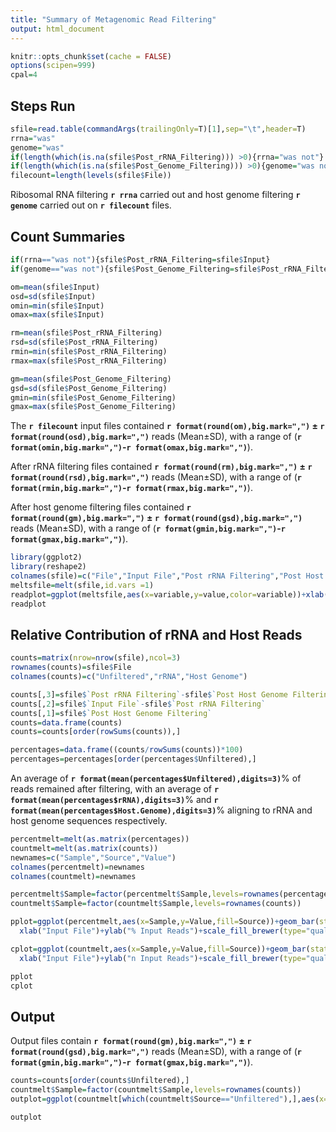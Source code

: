 ```yaml
---
title: "Summary of Metagenomic Read Filtering"
output: html_document
---
```


```r
knitr::opts_chunk$set(cache = FALSE)
options(scipen=999)
cpal=4
```

## Steps Run

```r
sfile=read.table(commandArgs(trailingOnly=T)[1],sep="\t",header=T)
rrna="was"
genome="was"
if(length(which(is.na(sfile$Post_rRNA_Filtering))) >0){rrna="was not"}
if(length(which(is.na(sfile$Post_Genome_Filtering))) >0){genome="was not"}
filecount=length(levels(sfile$File))
``` 

Ribosomal RNA filtering **`r rrna`** carried out and host genome filtering **`r genome`** carried out on **`r filecount`** files.

## Count Summaries

```r
if(rrna=="was not"){sfile$Post_rRNA_Filtering=sfile$Input}
if(genome=="was not"){sfile$Post_Genome_Filtering=sfile$Post_rRNA_Filtering}

om=mean(sfile$Input)
osd=sd(sfile$Input)
omin=min(sfile$Input)
omax=max(sfile$Input)

rm=mean(sfile$Post_rRNA_Filtering)
rsd=sd(sfile$Post_rRNA_Filtering)
rmin=min(sfile$Post_rRNA_Filtering)
rmax=max(sfile$Post_rRNA_Filtering)

gm=mean(sfile$Post_Genome_Filtering)
gsd=sd(sfile$Post_Genome_Filtering)
gmin=min(sfile$Post_Genome_Filtering)
gmax=max(sfile$Post_Genome_Filtering)

```

The **`r filecount`** input files contained **`r format(round(om),big.mark=",")` $\pm$ `r format(round(osd),big.mark=",")`** reads (Mean$\pm$SD), with a range of (**`r format(omin,big.mark=",")`-`r format(omax,big.mark=",")`**).

After rRNA filtering files contained **`r format(round(rm),big.mark=",")` $\pm$ `r format(round(rsd),big.mark=",")`** reads (Mean$\pm$SD), with a range of (**`r format(rmin,big.mark=",")`-`r format(rmax,big.mark=",")`**).

After host genome filtering files contained **`r format(round(gm),big.mark=",")` $\pm$ `r format(round(gsd),big.mark=",")`** reads (Mean$\pm$SD), with a range of (**`r format(gmin,big.mark=",")`-`r format(gmax,big.mark=",")`**).

```r
library(ggplot2)
library(reshape2)
colnames(sfile)=c("File","Input File","Post rRNA Filtering","Post Host Genome Filtering")
meltsfile=melt(sfile,id.vars =1)
readplot=ggplot(meltsfile,aes(x=variable,y=value,color=variable))+xlab("")+ylab("Read Count")+geom_boxplot()+geom_jitter()+theme_classic()+guides(fill=FALSE,color=FALSE)+scale_color_brewer(type="qual",palette = cpal)
readplot
```



## Relative Contribution of rRNA and Host Reads
```r
counts=matrix(nrow=nrow(sfile),ncol=3)
rownames(counts)=sfile$File
colnames(counts)=c("Unfiltered","rRNA","Host Genome")

counts[,3]=sfile$`Post rRNA Filtering`-sfile$`Post Host Genome Filtering`
counts[,2]=sfile$`Input File`-sfile$`Post rRNA Filtering`
counts[,1]=sfile$`Post Host Genome Filtering`
counts=data.frame(counts)
counts=counts[order(rowSums(counts)),]

percentages=data.frame((counts/rowSums(counts))*100)
percentages=percentages[order(percentages$Unfiltered),]

```

An average of **`r format(mean(percentages$Unfiltered),digits=3)`**% of reads remained after filtering, with an average of **`r format(mean(percentages$rRNA),digits=3)`**% and **`r format(mean(percentages$Host.Genome),digits=3)`**% aligning to rRNA and host genome sequences respectively.

```r
percentmelt=melt(as.matrix(percentages))
countmelt=melt(as.matrix(counts))
newnames=c("Sample","Source","Value")
colnames(percentmelt)=newnames
colnames(countmelt)=newnames

percentmelt$Sample=factor(percentmelt$Sample,levels=rownames(percentages))
countmelt$Sample=factor(countmelt$Sample,levels=rownames(counts))

pplot=ggplot(percentmelt,aes(x=Sample,y=Value,fill=Source))+geom_bar(stat="identity")+coord_flip()+theme_classic()+
  xlab("Input File")+ylab("% Input Reads")+scale_fill_brewer(type="qual",palette=cpal)

cplot=ggplot(countmelt,aes(x=Sample,y=Value,fill=Source))+geom_bar(stat="identity")+coord_flip()+theme_classic()+
  xlab("Input File")+ylab("n Input Reads")+scale_fill_brewer(type="qual",palette=cpal)

pplot
cplot

```

## Output
Output files contain **`r format(round(gm),big.mark=",")` $\pm$ `r format(round(gsd),big.mark=",")`** reads (Mean$\pm$SD), with a range of (**`r format(gmin,big.mark=",")`-`r format(gmax,big.mark=",")`**).

```r
counts=counts[order(counts$Unfiltered),]
countmelt$Sample=factor(countmelt$Sample,levels=rownames(counts))
outplot=ggplot(countmelt[which(countmelt$Source=="Unfiltered"),],aes(x=Sample,y=Value,fill=Source))+geom_bar(stat="identity")+theme_classic()+scale_fill_brewer(type="qual",palette=cpal)+guides(fill=FALSE)+coord_flip()+ylab("n Reads Passing All Filters")

outplot              
```




